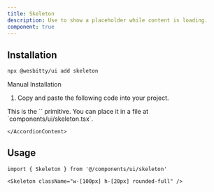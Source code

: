 ```yaml
---
title: Skeleton
description: Use to show a placeholder while content is loading.
component: true
---
```


<ComponentExample src="/components/examples/skeleton/demo.tsx">
  <SkeletonDemo />
</ComponentExample>

## Installation

```bash
npx @wesbitty/ui add skeleton
```

<Accordion type="single" collapsible>
  <AccordionItem value="manual-installation">
    <AccordionTrigger>Manual Installation</AccordionTrigger>
    <AccordionContent>

1. Copy and paste the following code into your project.

<ComponentSource src="/components/ui/skeleton.tsx" />

<Callout>
  This is the `<Skeleton />` primitive. You can place it in a file at
  `components/ui/skeleton.tsx`.
</Callout>

    </AccordionContent>

  </AccordionItem>
</Accordion>

## Usage

```tsx
import { Skeleton } from '@/components/ui/skeleton'
```

```tsx
<Skeleton className="w-[100px] h-[20px] rounded-full" />
```
